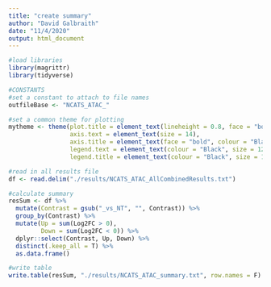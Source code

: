 ```yaml
---
title: "create summary"
author: "David Galbraith"
date: "11/4/2020"
output: html_document
---
```


```r
#load libraries
library(magrittr)
library(tidyverse)

#CONSTANTS
#set a constant to attach to file names
outfileBase <- "NCATS_ATAC_"

#set a common theme for plotting
mytheme <- theme(plot.title = element_text(lineheight = 0.8, face = "bold", size = 20),
                 axis.text = element_text(size = 14),
                 axis.title = element_text(face = "bold", colour = "Black", size = 16),
                 legend.text = element_text(colour = "Black", size = 12),
                 legend.title = element_text(colour = "Black", size = 14))

```


```r
#read in all results file
df <- read.delim("./results/NCATS_ATAC_AllCombinedResults.txt")

```


```r
#calculate summary
resSum <- df %>%
  mutate(Contrast = gsub("_vs_NT", "", Contrast)) %>%
  group_by(Contrast) %>%
  mutate(Up = sum(Log2FC > 0),
         Down = sum(Log2FC < 0)) %>%
  dplyr::select(Contrast, Up, Down) %>%
  distinct(.keep_all = T) %>%
  as.data.frame()

#write table
write.table(resSum, "./results/NCATS_ATAC_summary.txt", row.names = F)

```


